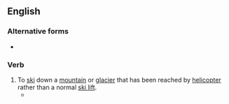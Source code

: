 {{also|heliski}}
==English==

===Alternative forms===
* {{l|en|heliski}}

===Verb===
{{en-verb}}

# To [[ski]] down a [[mountain]] or [[glacier]] that has been reached by [[helicopter]] rather than a normal [[ski lift]].
#* {{quote-text|en|year=1997|author=Sharon Wood as cited in John Graham|title=Outdoor Leadership|page=106|passage=I've guided '''heli-ski''' trips where we've been dropped on top of beautiful, untouched, 30-degree slopes.}}